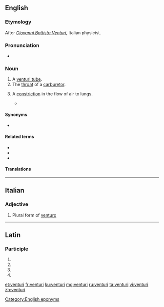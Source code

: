 {{also|Venturi}}
==English==
{{wikipedia}}

===Etymology===
After ''[[w:Giovanni Battista Venturi|Giovanni Battista Venturi]]'', Italian physicist.

===Pronunciation===
* {{IPA|/vɛnˈtjʊəri/|lang=en}}

===Noun===
{{en-noun|s|venturi}}

# A [[venturi tube]].
# The [[throat]] of a [[carburetor]].
# {{lb|en|rare|pathology}} A [[constriction]] in the flow of air to lungs.
#* {{quote-book|year=1973|passage=He’s at the age where mucus is a daily companion, a culture of mucus among the old, mucus in a thousand manifestations, appearing in clots by total surprise on a friend’s tablecloth, rimming his breath-passages at night in hard '''venturi''', enough to darken the outlines of dreams and send him awake, pleading.|author=Thomas Pynchon|title=Gravity's Rainbow}}

====Synonyms====
* {{l|en|venturi tube}}

====Related terms====
* {{l|en|venturi effect}}
* {{l|en|venturi mask}}
* {{l|en|venturi scrubber}}

====Translations====
{{trans-see|venturi tube}}

{{trans-see|throat of a carburetor|throat}}

[[Category:English eponyms]]

----

==Italian==

===Adjective===
{{head|it|adjective form}}

# Plural form of [[venturo]]

----

==Latin==

===Participle===
{{la-part-form|ventūrī}}

# {{inflection of|ventūrus||nom|m|p|lang=la}}
# {{inflection of|ventūrus||gen|m|s|lang=la}}
# {{inflection of|ventūrus||gen|n|s|lang=la}}
# {{inflection of|ventūrus||voc|m|p|lang=la}}

[[et:venturi]]
[[fr:venturi]]
[[ku:venturi]]
[[mg:venturi]]
[[ru:venturi]]
[[ta:venturi]]
[[vi:venturi]]
[[zh:venturi]]